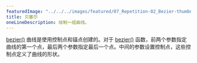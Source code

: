 ---
featuredImage: "../../../images/featured/07_Repetition-02_Bezier-thumbnail.png"
title: 贝塞尔
oneLineDescription: 绘制一组曲线。
---

<a href="/reference/#/p5/bezier/" target="_blank">bezier()</a> 曲线是使用控制点和锚点创建的。对于 <a href="/reference/#/p5/bezier/" target="_blank">bezier()</a> 函数，前两个参数指定曲线的第一个点，最后两个参数指定最后一个点。中间的参数设置控制点，这些控制点定义了曲线的形状。
